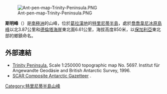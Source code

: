 [[Image:Ant-pen-map-Trinity-Peninsula.PNG|thumb]]

{{coord|63|38|17|S|58|18|53|W|display=title}}

'''斯明峰'''（{{lang-en|Smin Peak}}）是[[南極洲|南極洲]]的山峰，位於[[葛拉漢地|葛拉漢地]]的[[特里尼蒂半島|特里尼蒂半島]]，處於[[喬喬韋尼冰原島峰|喬喬韋尼冰原島峰]]以北3.87公里和[[德倫塔海崖|德倫塔海崖]]東北面6.61公里，海拔高度850米，以[[保加利亞|保加利亞]]東北部的鄉鎮命名。

==外部連結==
* [https://web.archive.org/web/20131002100340/http://www.bkg.bund.de/nn_193194/DE/Bundesamt/Downloads/Kostenlose-Karten/Antarktis-Karten/Satellitenbildkarten/Scale250/Daten/Trinity-Peninsula%2CtemplateId%3Draw%2Cproperty%3DpublicationFile.pdf/Trinity-Peninsula.pdf Trinity Peninsula.] Scale 1:250000 topographic map No. 5697. Institut für Angewandte Geodäsie and British Antarctic Survey, 1996.
* [http://data.aad.gov.au/aadc/gaz/scar/ SCAR Composite Antarctic Gazetteer] {{WebCite|url=https://www.webcitation.org/5ug2CfC7m?url=http://data.aad.gov.au/aadc/gaz/scar/ |date=20101202140255 |dateformat=iso }}.

{{DEFAULTSORT:Smin Peak}}
[[Category:特里尼蒂半島山峰|Category:特里尼蒂半島山峰]]


{{TrinityPeninsula-geo-stub}}